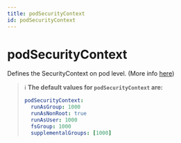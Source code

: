 ```yaml
---
title: podSecurityContext
id: podSecurityContext
---
```


# podSecurityContext

Defines the SecurityContext on pod level. (More info [here](https://kubernetes.io/docs/tasks/configure-pod-container/security-context/))

> ℹ️ **The default values for `podSecurityContext` are:**
>
> ```yaml
> podSecurityContext:
>   runAsGroup: 1000
>   runAsNonRoot: true
>   runAsUser: 1000
>   fsGroup: 1000
>   supplementalGroups: [1000]
> ```
